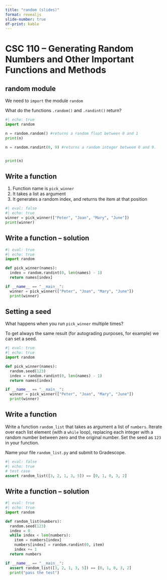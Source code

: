 ```yaml
---
title: "random (slides)"
format: revealjs
slide-number: true
df-print: kable
---
```


# CSC 110 -- Generating Random Numbers and Other Important Functions and Methods

## random module

We need to `import` the module `random`

What do the functions `.random()` and `.randint()` return?

```python
#| echo: true
import random

n = random.random() #returns a random float between 0 and 1
print(n)

n = random.randint(0, 9) #returns a random integer betweem 0 and 9.


print(n)
```

## Write a function

1. Function name is `pick_winner`
1. It takes a list as argument
1. It generates a random index, and returns the item at that position

```python
#| eval: false
#| echo: true
winner = pick_winner(["Peter", "Joan", "Mary", "June"])
print(winner)
```

## Write a function -- solution

```python
#| eval: true
#| echo: true
import random

def pick_winner(names):
  index = random.randint(0, len(names) - 1)
  return names[index]

if __name__ == "__main__":
  winner = pick_winner(["Peter", "Joan", "Mary", "June"])
  print(winner)
```

## Setting a seed 

What happens when you run `pick_winner` multiple times?

To get always the same result (for autograding purposes, for example) we can set a seed.

```python
#| eval: true
#| echo: true
import random

def pick_winner(names):
  random.seed(123)
  index = random.randint(0, len(names) - 1)
  return names[index]

if __name__ == "__main__":
  winner = pick_winner(["Peter", "Joan", "Mary", "June"])
  print(winner)
```


## Write a function

Write a function `random_list` that takes as argument a list of `numbers`. Iterate over each list element (with a `while` loop), replacing each integer with a random number between zero and the original number. Set the seed as `123` in your function.

Name your file `random_list.py` and submit to Gradescope.

```python
#| eval: false
#| echo: true
# test case
assert random_list([3, 2, 1, 3, 5]) == [0, 1, 0, 3, 2]
```

## Write a function -- solution

```python
#| eval: true
#| echo: true
import random

def random_list(numbers):
  random.seed(123)
  index = 0
  while index < len(numbers):
    item = numbers[index]
    numbers[index] = random.randint(0, item)
    index += 1
  return numbers

if __name__ == "__main__":
  assert random_list([3, 2, 1, 3, 5]) == [0, 1, 0, 3, 2]
  print("pass the test")
```

